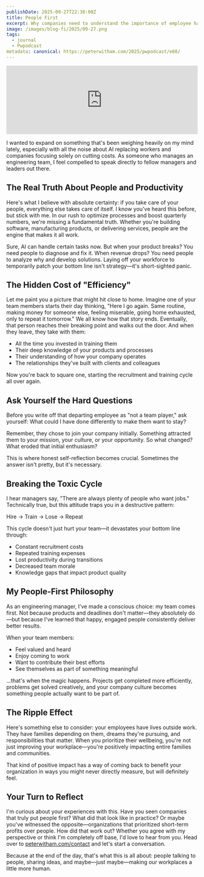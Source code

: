```yaml
---
publishDate: 2025-09-27T22:30:00Z
title: People First
excerpt: Why companies need to understand the importance of employee happiness and how it can positively impact their bottom line.
image: /images/blog-fi/2025/09-27.png
tags:
  - journal
  - Pwpodcast
metadata: canonical: https://peterwitham.com/2025/pwpodcast/e60/
---
```


<iframe width="100%" height="180" frameborder="no" scrolling="no" seamless="" src="https://share.transistor.fm/e/b6bd1c7e"></iframe>

I wanted to expand on something that's been weighing heavily on my mind lately, especially with all the noise about AI replacing workers and companies focusing solely on cutting costs. As someone who manages an engineering team, I feel compelled to speak directly to fellow managers and leaders out there.

## The Real Truth About People and Productivity

Here's what I believe with absolute certainty: if you take care of your people, everything else takes care of itself.
I know you've heard this before, but stick with me. In our rush to optimize processes and boost quarterly numbers, we're missing a fundamental truth. Whether you're building software, manufacturing products, or delivering services, people are the engine that makes it all work.

Sure, AI can handle certain tasks now. But when your product breaks? You need people to diagnose and fix it. When revenue drops? You need people to analyze why and develop solutions. Laying off your workforce to temporarily patch your bottom line isn't strategy—it's short-sighted panic.

## The Hidden Cost of "Efficiency"
Let me paint you a picture that might hit close to home. Imagine one of your team members starts their day thinking, "Here I go again. Same routine, making money for someone else, feeling miserable, going home exhausted, only to repeat it tomorrow."
We all know how that story ends. Eventually, that person reaches their breaking point and walks out the door. And when they leave, they take with them:

- All the time you invested in training them
- Their deep knowledge of your products and processes
- Their understanding of how your company operates
- The relationships they've built with clients and colleagues

Now you're back to square one, starting the recruitment and training cycle all over again.

## Ask Yourself the Hard Questions
Before you write off that departing employee as "not a team player," ask yourself: What could I have done differently to make them want to stay?

Remember, they chose to join your company initially. Something attracted them to your mission, your culture, or your opportunity. So what changed? What eroded that initial enthusiasm?

This is where honest self-reflection becomes crucial. Sometimes the answer isn't pretty, but it's necessary.

## Breaking the Toxic Cycle

I hear managers say, "There are always plenty of people who want jobs." Technically true, but this attitude traps you in a destructive pattern:

Hire → Train → Lose → Repeat

This cycle doesn't just hurt your team—it devastates your bottom line through:

- Constant recruitment costs
- Repeated training expenses
- Lost productivity during transitions
- Decreased team morale
- Knowledge gaps that impact product quality

## My People-First Philosophy
As an engineering manager, I've made a conscious choice: my team comes first. Not because products and deadlines don't matter—they absolutely do—but because I've learned that happy, engaged people consistently deliver better results.

When your team members:

- Feel valued and heard
- Enjoy coming to work
- Want to contribute their best efforts
- See themselves as part of something meaningful

...that's when the magic happens. Projects get completed more efficiently, problems get solved creatively, and your company culture becomes something people actually want to be part of.

## The Ripple Effect

Here's something else to consider: your employees have lives outside work. They have families depending on them, dreams they're pursuing, and responsibilities that matter. When you prioritize their wellbeing, you're not just improving your workplace—you're positively impacting entire families and communities.

That kind of positive impact has a way of coming back to benefit your organization in ways you might never directly measure, but will definitely feel.

## Your Turn to Reflect

I'm curious about your experiences with this. Have you seen companies that truly put people first? What did that look like in practice? Or maybe you've witnessed the opposite—organizations that prioritized short-term profits over people. How did that work out?
Whether you agree with my perspective or think I'm completely off base, I'd love to hear from you. Head over to [peterwitham.com/contact](https://peterwitham.com/contact) and let's start a conversation.

Because at the end of the day, that's what this is all about: people talking to people, sharing ideas, and maybe—just maybe—making our workplaces a little more human.
